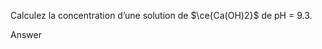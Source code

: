 ::: {.Exercise data-latex=""}

Calculez la concentration d'une solution de $\ce{Ca(OH)2}$ de pH = 9.3.
\vspace{\stretch{1}}

:::

::: {.Answer data-latex=""}

Answer

:::
